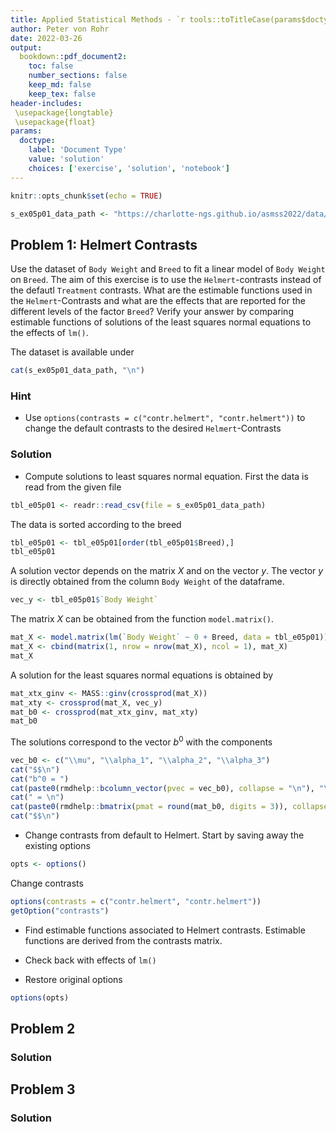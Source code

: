 ```yaml
---
title: Applied Statistical Methods - `r tools::toTitleCase(params$doctype)` 5
author: Peter von Rohr
date: 2022-03-26
output:
  bookdown::pdf_document2:
    toc: false
    number_sections: false
    keep_md: false
    keep_tex: false
header-includes:
 \usepackage{longtable}
 \usepackage{float}
params:
  doctype:
    label: 'Document Type'
    value: 'solution'
    choices: ['exercise', 'solution', 'notebook']
---
```



```r
knitr::opts_chunk$set(echo = TRUE)
```


```r
s_ex05p01_data_path <- "https://charlotte-ngs.github.io/asmss2022/data/asm_bw_flem.csv"
```

## Problem 1: Helmert Contrasts
Use the dataset of `Body Weight` and `Breed` to fit a linear model of `Body Weight` on `Breed`. The aim of this exercise is to use the `Helmert`-contrasts instead of the defautl `Treatment` contrasts. What are the estimable functions used in the `Helmert`-Contrasts and what are the effects that are reported for the different levels of the factor `Breed`? Verify your answer by comparing estimable functions of solutions of the least squares normal equations to the effects of `lm()`.

The dataset is available under

```r
cat(s_ex05p01_data_path, "\n")
```

### Hint

* Use `options(contrasts = c("contr.helmert", "contr.helmert"))` to change the default contrasts to the desired `Helmert`-Contrasts


<!-- your-solution-start
### Your Solution

* Compute solutions to least squares normal equation

* Change contrasts from default to Helmert

* Find estimable functions associated to Helmert contrasts

* Check back with effects of `lm()`

---  your-solution-end -->


<!-- master-solution-start -->

### Solution

* Compute solutions to least squares normal equation. First the data is read from the given file

```r
tbl_e05p01 <- readr::read_csv(file = s_ex05p01_data_path)
```

The data is sorted according to the breed

```r
tbl_e05p01 <- tbl_e05p01[order(tbl_e05p01$Breed),]
tbl_e05p01
```

A solution vector depends on the matrix $X$ and on the vector $y$. The vector $y$ is directly obtained from the column `Body Weight` of the dataframe. 

```r
vec_y <- tbl_e05p01$`Body Weight`
```

The matrix $X$ can be obtained from the function `model.matrix()`. 

```r
mat_X <- model.matrix(lm(`Body Weight` ~ 0 + Breed, data = tbl_e05p01))
mat_X <- cbind(matrix(1, nrow = nrow(mat_X), ncol = 1), mat_X)
mat_X
```

A solution for the least squares normal equations is obtained by 

```r
mat_xtx_ginv <- MASS::ginv(crossprod(mat_X))
mat_xty <- crossprod(mat_X, vec_y)
mat_b0 <- crossprod(mat_xtx_ginv, mat_xty)
mat_b0
```

The solutions correspond to the vector $b^0$ with the components

```r
vec_b0 <- c("\\mu", "\\alpha_1", "\\alpha_2", "\\alpha_3")
cat("$$\n")
cat("b^0 = ")
cat(paste0(rmdhelp::bcolumn_vector(pvec = vec_b0), collapse = "\n"), "\n")
cat(" = \n")
cat(paste0(rmdhelp::bmatrix(pmat = round(mat_b0, digits = 3)), collapse = "\n"), "\n")
cat("$$\n")
```


* Change contrasts from default to Helmert. Start by saving away the existing options

```r
opts <- options()
```

Change contrasts

```r
options(contrasts = c("contr.helmert", "contr.helmert"))
getOption("contrasts")
```


* Find estimable functions associated to Helmert contrasts. Estimable functions are derived from the contrasts matrix.



* Check back with effects of `lm()`

* Restore original options


```r
options(opts)
```

<!-- master-solution-end -->


## Problem 2

<!-- your-solution-start
### Your Solution

---  your-solution-end -->


<!-- master-solution-start -->

### Solution

<!-- master-solution-end -->


## Problem 3

<!-- your-solution-start
### Your Solution

---  your-solution-end -->


<!-- master-solution-start -->

### Solution

<!-- master-solution-end -->
 
